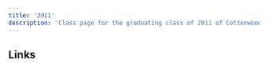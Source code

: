 ```yaml
---
title: '2011'
description: 'Class page for the graduating class of 2011 of Cottonwood High School.'
---
```


## Links


<CardGrid>
  <LinkCard
    title="Class of '11 Facebook"
    href="https://www.facebook.com/groups/1504257829875246"
  />
</CardGrid>

